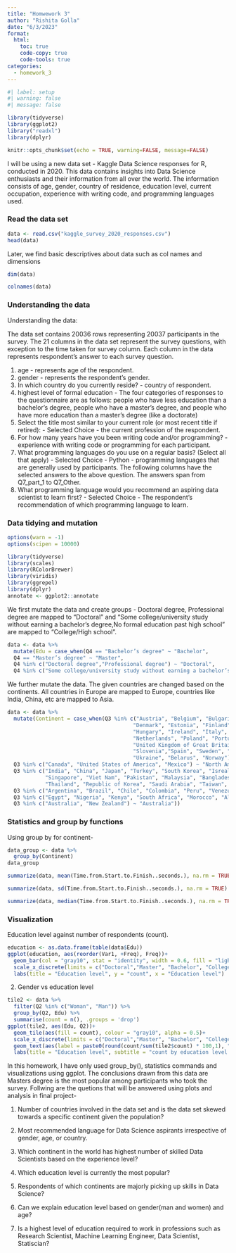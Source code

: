 ```yaml
---
title: "Homwework 3"
author: "Rishita Golla"
date: "6/3/2023"
format:
  html:
    toc: true
    code-copy: true
    code-tools: true
categories:
  - homework_3
---
```


```r
#| label: setup
#| warning: false
#| message: false

library(tidyverse)
library(ggplot2)
library("readxl")
library(dplyr)

knitr::opts_chunk$set(echo = TRUE, warning=FALSE, message=FALSE)
```

I will be using a new data set -  Kaggle Data Science responses for R, conducted in 2020. This data contains insights into Data Science enthusiasts and their information from all over the world. The information consists of age, gender, country of residence, education level, current occupation, experience with writing code, and programming languages used.

### Read the data set
```r
data <- read.csv("kaggle_survey_2020_responses.csv")
head(data)
```

Later, we find basic descriptives about data such as col names and dimensions
```r
dim(data)

colnames(data)
```
### Understanding the data

Understanding the data:

The data set contains 20036 rows representing 20037 participants in the survey. The 21 columns in the data set represent the survey questions, with exception to the time taken for survey column. Each column in the data represents respondent's answer to each survey question.

1. age - represents age of the respondent.
2. gender - represents the respondent’s gender.
3. In which country do you currently reside? - country of respondent.
4. highest level of formal education - The four categories of responses to the questionnaire are as follows: people who have less education than a bachelor's degree, people who have a master's degree, and people who have more education than a master's degree (like a doctorate)
5. Select the title most similar to your current role (or most recent title if retired): - Selected Choice - the current profession of the respondent.
6. For how many years have you been writing code and/or programming? - experience with writing code or programming for each participant.
7. What programming languages do you use on a regular basis? (Select all that apply) - Selected Choice - Python - programming languages that are generally used by participants.
The following columns have the selected answers to the above question. The answers span from Q7_part_1 to Q7_Other.
8. What programming language would you recommend an aspiring data scientist to learn first? - Selected Choice - The respondent's recommendation of which programming language to learn.

### Data tidying and mutation

```r

options(warn = -1)
options(scipen = 10000)

library(tidyverse)
library(scales)
library(RColorBrewer)
library(viridis)
library(ggrepel)
library(dplyr)
annotate <- ggplot2::annotate
```

We first mutate the data and create groups - Doctoral degree, Professional degree are mapped to "Doctoral" and "Some college/university study without earning a bachelor’s degree,No formal education past high school" are mapped to "College/High school".

```r
data <- data %>%
  mutate(Edu = case_when(Q4 == "Bachelor’s degree" ~ "Bachelor",
  Q4 == "Master’s degree" ~ "Master",
  Q4 %in% c("Doctoral degree","Professional degree") ~ "Doctoral",
  Q4 %in% c("Some college/university study without earning a bachelor’s degree","No formal education past high school") ~ "College/High school"))  
```

We further mutate the data. The given countries are changed based on the continents. All countries in Europe are mapped to Europe, countries like India, China, etc are mapped to Asia.

```r
data <- data %>%
  mutate(Continent = case_when(Q3 %in% c("Austria", "Belgium", "Bulgaria", "Croatia", "Czech Republic",
                                        "Denmark", "Estonia", "Finland", "France", "Germany", "Greece",
                                        "Hungary", "Ireland", "Italy", "Lativia", "Lithuania", 
                                        "Netherlands", "Poland", "Portugal", "Romania", "Slovakia",
                                        "United Kingdom of Great Britain and Northern Ireland",
                                        "Slovenia","Spain", "Sweden", "Russia", "Switzerland",
                                        "Ukraine", "Belarus", "Norway") ~ "Europe",
  Q3 %in% c("Canada", "United States of America", "Mexico") ~ "North America",
  Q3 %in% c("India", "China", "Japan", "Turkey", "South Korea", "Isreal", "Indonesia", "Hong Kong (S.A.R.) ",
            "Singapore", "Viet Nam", "Pakistan", "Malaysia", "Bangladesh", "Philippines", "Sri Lanka", 
            "Thailand", "Republic of Korea", "Saudi Arabia", "Taiwan", "Nepal", "United Arab Emirates") ~ "Asia",
  Q3 %in% c("Argentina", "Brazil", "Chile", "Colombia", "Peru", "Venezuela") ~ "South America",
  Q3 %in% c("Egypt", "Nigeria", "Kenya", "South Africa", "Morocco", "Algeria", "Ghana", "Tunisia") ~ "Africa",
  Q3 %in% c("Australia", "New Zealand") ~ "Australia"))
```

### Statistics and group by functions

Using group by for continent-
```r
data_group <- data %>%
  group_by(Continent)
data_group
```

```r
summarize(data, mean(Time.from.Start.to.Finish..seconds.), na.rm = TRUE)
```
```r
summarize(data, sd(Time.from.Start.to.Finish..seconds.), na.rm = TRUE)
```

```r
summarize(data, median(Time.from.Start.to.Finish..seconds.), na.rm = TRUE)
```

### Visualization

Education level against number of respondents (count).
```r
education <- as.data.frame(table(data$Edu))
ggplot(education, aes(reorder(Var1, +Freq), Freq))+
  geom_bar(col = "gray10", stat = "identity", width = 0.6, fill = "lightblue")+
  scale_x_discrete(limits = c("Doctoral","Master", "Bachelor", "College/High school"))+
  labs(title = "Education level", y = "count", x = "Education level")
```
2. Gender vs education level

```r
tile2 <- data %>%
  filter(Q2 %in% c("Woman", "Man")) %>%
  group_by(Q2, Edu) %>%
  summarise(count = n(), .groups = 'drop') 
ggplot(tile2, aes(Edu, Q2))+
  geom_tile(aes(fill = count), colour = "gray10", alpha = 0.5)+
  scale_x_discrete(limits = c("Doctoral","Master", "Bachelor", "College/High school"))+
  geom_text(aes(label = paste0(round(count/sum(tile2$count) * 100,1), "%")), size = 7)+
  labs(title = "Education level", subtitle = "count by education level and gender", y = "Gender", x = "Education level")
```

In this homework, I have only used group_by(), statistics commands and visualizations using ggplot. The conclusions drawn from this data are Masters degree is the most popular among participants who took the survey.  Follwing are the quetions that will be answered using plots and analysis in final project- 


1. Number of countries involved in the data set and is the data set skewed towards a specific continent given the population?

2. Most recommended language for Data Science aspirants irrespective of gender, age, or country.

3. Which continent in the world has highest number of skilled Data Scientists based on the experience level?

4. Which education level is currently the most popular?

5. Respondents of which continents are majorly picking up skills in Data Science?

6. Can we explain education level based on gender(man and women) and age?

7. Is a highest level of education required to work in professions such as Research Scientist, Machine Learning Engineer, Data Scientist, Statiscian?